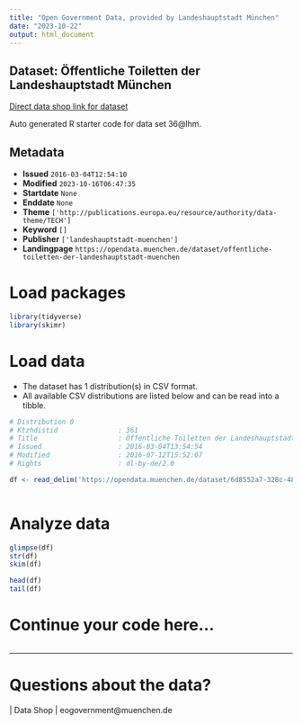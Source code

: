 ```yaml
---
title: "Open Government Data, provided by Landeshauptstadt München"
date: "2023-10-22"
output: html_document
---
```


## Dataset: Öffentliche Toiletten der Landeshauptstadt München

[Direct data shop link for dataset](https://opendata.muenchen.de/dataset/offentliche-toiletten-der-landeshauptstadt-muenchen)

Auto generated R starter code for data set 36@lhm.

## Metadata

- **Issued** `2016-03-04T12:54:10`
- **Modified** `2023-10-16T06:47:35`
- **Startdate** `None`
- **Enddate** `None`
- **Theme** `['http://publications.europa.eu/resource/authority/data-theme/TECH']`
- **Keyword** `[]`
- **Publisher** `['landeshauptstadt-muenchen']`
- **Landingpage** `https://opendata.muenchen.de/dataset/offentliche-toiletten-der-landeshauptstadt-muenchen`


# Load packages

```r

library(tidyverse)
library(skimr)

```

# Load data

-   The dataset has 1 distribution(s) in CSV format.
-   All available CSV distributions are listed below and can be read into a tibble.

```r

# Distribution 0
# Ktzhdistid               : 361
# Title                    : Öffentliche Toiletten der Landeshauptstadt München
# Issued                   : 2016-03-04T13:54:54
# Modified                 : 2016-07-12T15:52:07
# Rights                   : dl-by-de/2.0

df <- read_delim('https://opendata.muenchen.de/dataset/6d8552a7-328c-48a2-ab37-5f9caa2bfbdb/resource/cc327030-a5e4-4a27-8a99-aaa8a5ab6200/download/oeffentlichetoilettenmuenchen2016-06-28.csv')



```

# Analyze data

```r

glimpse(df)
str(df)
skim(df)

head(df)
tail(df)

```

# Continue your code here...

```r

```

------------------------------------------------------------------------

# Questions about the data?

 | Data Shop | eogovernment@muenchen.de
